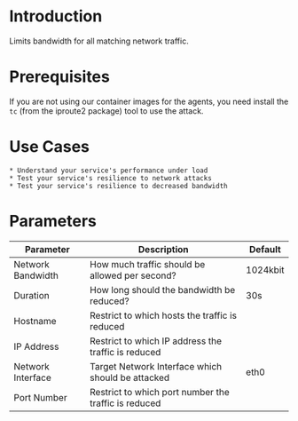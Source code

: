 # Introduction

Limits bandwidth for all matching network traffic.

# Prerequisites

If you are not using our container images for the agents, you need install the `tc` (from the iproute2 package) tool to use the attack.

# Use Cases

    * Understand your service's performance under load
    * Test your service's resilience to network attacks
    * Test your service's resilience to decreased bandwidth

# Parameters

| Parameter         | Description                                          | Default  |
|-------------------|------------------------------------------------------|----------|
| Network Bandwidth | How much traffic should be allowed per second?       | 1024kbit |
| Duration          | How long should the bandwidth be reduced?            | 30s      |
| Hostname          | Restrict to which hosts the traffic is reduced       |          |
| IP Address        | Restrict to which IP address the traffic is reduced  |          |
| Network Interface | Target Network Interface which should be attacked    | eth0     |
| Port Number       | Restrict to which port number the traffic is reduced |          |
